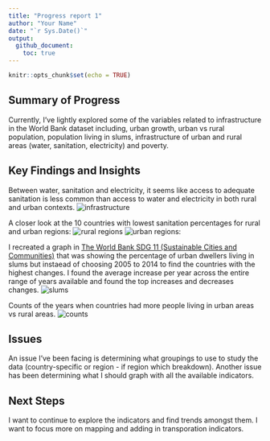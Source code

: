 ```yaml
---
title: "Progress report 1"
author: "Your Name"
date: "`r Sys.Date()`"
output: 
  github_document:
    toc: true
---
```


```r
knitr::opts_chunk$set(echo = TRUE)
```

## Summary of Progress

Currently, I've lightly explored some of the variables related to infrastructure in the World Bank dataset including, urban growth, urban vs rural population, population living in slums, infrastructure of urban and rural areas (water, sanitation, electricity) and poverty. 

## Key Findings and Insights

Between water, sanitation and electricity, it seems like access to adequate sanitation is less common than access to water and electricity in both rural and urban contexts.
![infrastructure](images/infrastructure.png)

A closer look at the 10 countries with lowest sanitation percentages for rural and urban regions:
![rural regions](images/santition_rural.png)
![urban regions:](images/sanitation_urban.png)

I recreated a graph in [The World Bank SDG 11 (Sustainable Cities and Communities)](http://datatopics.worldbank.org/sdgatlas/SDG-11-sustainable-cities-and-communities.html) that was showing the percentage of urban dwellers living in slums but instaead of choosing 2005 to 2014 to find the countries with the highest changes. I found the average increase per year across the entire range of years available and found the top increases and decreases changes. 
![slums](images/increase_decrease_slum.png) 

Counts of the years when countries had more people living in urban areas vs rural areas.
![counts](images/year_pop_urban.png)


## Issues

An issue I've been facing is determining what groupings to use to study the data (country-specific or region - if region which breakdown). Another issue has been determining what I should graph with all the available indicators. 

## Next Steps

I want to continue to explore the indicators and find trends amongst them. I want to focus more on mapping and adding in transporation indicators.

